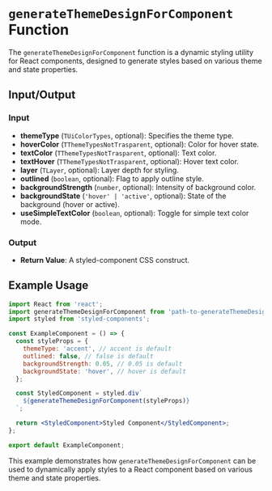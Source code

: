 # `generateThemeDesignForComponent` Function

The `generateThemeDesignForComponent` function is a dynamic styling utility for React components, designed to generate styles based on various theme and state properties.

## Input/Output

### Input

- **themeType** (`TUiColorTypes`, optional): Specifies the theme type.
- **hoverColor** (`TThemeTypesNotTrasparent`, optional): Color for hover state.
- **textColor** (`TThemeTypesNotTrasparent`, optional): Text color.
- **textHover** (`TThemeTypesNotTrasparent`, optional): Hover text color.
- **layer** (`TLayer`, optional): Layer depth for styling.
- **outlined** (`boolean`, optional): Flag to apply outline style.
- **backgroundStrength** (`number`, optional): Intensity of background color.
- **backgroundState** (`'hover' | 'active'`, optional): State of the background (hover or active).
- **useSimpleTextColor** (`boolean`, optional): Toggle for simple text color mode.

### Output

- **Return Value**: A styled-component CSS construct.

## Example Usage

```jsx
import React from 'react';
import generateThemeDesignForComponent from 'path-to-generateThemeDesignForComponent';
import styled from 'styled-components';

const ExampleComponent = () => {
  const styleProps = {
    themeType: 'accent', // accent is default
    outlined: false, // false is default
    backgroundStrength: 0.05, // 0.05 is default
    backgroundState: 'hover', // hover is default
  };

  const StyledComponent = styled.div`
    ${generateThemeDesignForComponent(styleProps)}
  `;

  return <StyledComponent>Styled Component</StyledComponent>;
};

export default ExampleComponent;
```

This example demonstrates how `generateThemeDesignForComponent` can be used to dynamically apply styles to a React component based on various theme and state properties.
